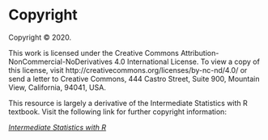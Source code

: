 # Copyright {-}

Copyright &copy; 2020.

This work is licensed under the Creative Commons 
Attribution-NonCommercial-NoDerivatives 4.0 International License. To view a
copy of this license, visit http://creativecommons.org/licenses/by-nc-nd/4.0/ or
send a letter to Creative Commons, 444 Castro Street, Suite 900, Mountain View,
California, 94041, USA.

This resource is largely a derivative of the Intermediate Statistics with R
textbook. Visit the following link for further copyright information:

[_Intermediate Statistics with R_](https://scholarworks.montana.edu/xmlui/bitstream/handle/1/2999/Greenwood-Book-v2.2.pdf?sequence=3&isAllowed=y)
